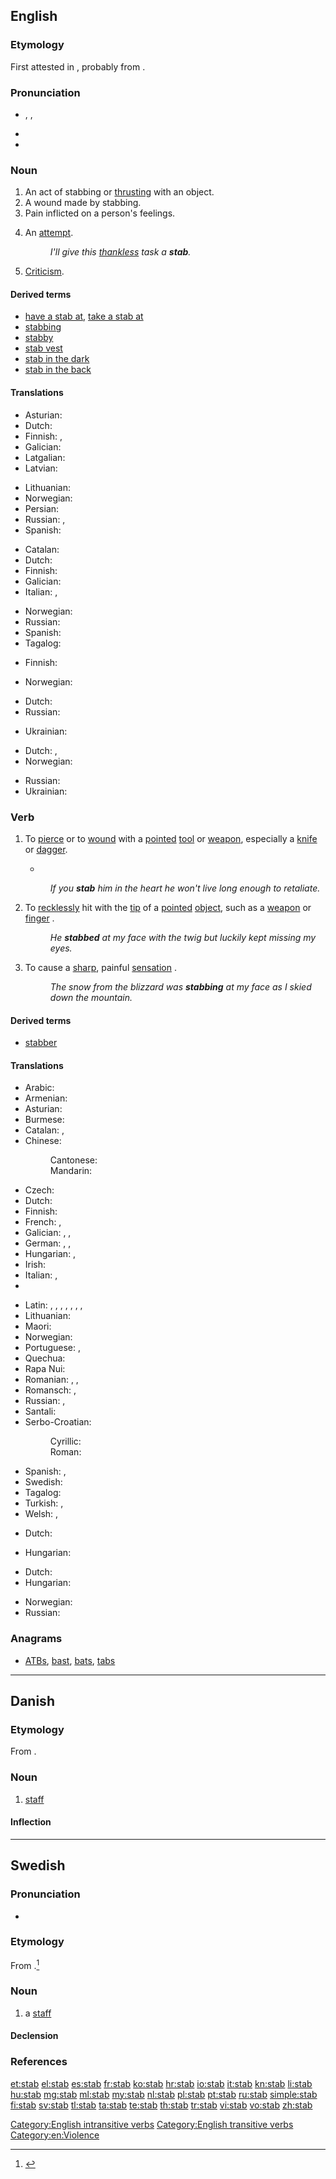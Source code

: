 {{also|Stab|STAB|stáb}}
==English==
{{wikipedia}}

===Etymology===
First attested in {{etyl|enm}}, probably from {{etyl|gd}} {{term|stob||to prick, to prod, to push, to thrust|lang=gd}}.

===Pronunciation===
* {{enPR|stăb}}, {{IPA|/stæb/}}, {{X-SAMPA|/st{b/}}
* {{audio|en-us-stab.ogg|Audio (US)}}
* {{rhymes|æb}}

===Noun===
{{en-noun}}

# An act of stabbing or [[thrust|thrusting]] with an object.
# A wound made by stabbing.
# Pain inflicted on a person's feelings.
# {{informal}} An [[attempt]].
#: ''I'll give this [[thankless]] task a '''stab'''.''
# [[criticism|Criticism]].

====Derived terms====
* [[have a stab at]], [[take a stab at]]
* [[stabbing]]<!--adjective, noun-->
* [[stabby]]
* [[stab vest]]
* [[stab in the dark]]
* [[stab in the back]]

====Translations====
{{trans-top|act of stabbing}}
* Asturian: {{t-|ast|puñalada|f}}
* Dutch: {{t+|nl|steek}}
* Finnish: {{t+|fi|pisto}}, {{t-|fi|pistäminen}}
* Galician: {{t-|gl|puñalada|f}}
* Latgalian: {{tø|ltg|dūrt}}
* Latvian: {{t+|lv|durt}}
{{trans-mid}}
* Lithuanian: {{t-|lt|durti}}
* Norwegian: {{t-|no|stikk|n}}
* Persian: {{t-|fa|خنجر زدن}}
* Russian: {{t+|ru|удар|m}}, {{t+|ru|укол|m}}
* Spanish: {{t-|es|puñalada|f}}
{{trans-bottom}}

{{trans-top|wound made by stabbing}}
* Catalan: {{t-|ca|punyalada|f}}
* Dutch: {{t-|nl|steekwond}}
* Finnish: {{t-|fi|pistohaava}}
* Galician: {{t-|gl|puñalada|f}}
* Italian: {{t+|it|coltellata|f}}, {{t-|it|pugnalata|f}}
{{trans-mid}}
* Norwegian: {{t-|no|stikk|n}}
* Russian: {{t-|ru|колотая рана|f}}
* Spanish: {{t-|es|puñalada|f}}
* Tagalog: {{t-|tl|saksak}}
{{trans-bottom}}

{{trans-top|pain inflicted on a person's feelings}}
* Finnish: {{t+|fi|pisto}}
{{trans-mid}}
* Norwegian: {{t-|no|stikk|n}}
{{trans-bottom}}

{{trans-top|attempt}}
* Dutch: {{t+|nl|poging}}
* Russian: {{t+|ru|попытка|f}}
{{trans-mid}}
* Ukrainian: {{t-|uk|спроба|f}}
{{trans-bottom}}

{{trans-top|criticism}}
* Dutch: {{t+|nl|kritiek}},{{t+|nl|aanval}}
* Norwegian: {{t-|no|stikk|n}}
{{trans-mid}}
* Russian: {{t+|ru|критика|f}}
* Ukrainian: {{t-|uk|критика|f}}
{{trans-bottom}}

===Verb===
{{en-verb|stab|b|ed}}

# {{transitive}} To [[pierce]] or to [[wound]] with a [[pointed]] [[tool]] or [[weapon]], especially a [[knife]] or [[dagger]].
#*{{quote-book|year=1905|author=[[w:Emma Orczy|Baroness Emmuska Orczy]]
|title=[[w:The Case of Miss Elliott|The Tremarn Case]]
|chapter=1|url=http://openlibrary.org/works/OL8479084W
|passage=“There the cause of death was soon ascertained ; the victim of this daring outrage had been '''stabbed''' to death from ear to ear with a long, sharp instrument, in shape like an antique stiletto, which […] was subsequently found under the cushions of the hansom.&nbsp;[…]”}}
#: ''If you '''stab''' him in the heart he won't live long enough to retaliate.''
# {{intransitive}} To [[recklessly]] hit with the [[tip]] of a [[pointed]] [[object]], such as a [[weapon]] or [[finger]] {{non-gloss definition|(often used with [[at]])}}.
#: ''He '''stabbed''' at my face with the twig but luckily kept missing my eyes.''
# {{intransitive}} To cause a [[sharp]], painful [[sensation]] {{non-gloss definition|(often used with [[at]])}}.
#: ''The snow from the blizzard was '''stabbing''' at my face as I skied down the mountain.''

====Derived terms====
* [[stabber]]

====Translations====
{{trans-top|To pierce or wound with pointed object}}
* Arabic: {{t-|ar|طعن|tr=ṭáʕana}}
* Armenian: {{t-|hy|խոցել|tr=xoc'el}}
* Asturian: {{t-|ast|apuñalar}}
* Burmese: {{t+|my|ထိုး|tr=hto:|sc=Mymr}}
* Catalan: {{t+|ca|apunyalar}}, {{t+|ca|acoltellar}}
* Chinese:
*: Cantonese: {{tø|yue|插|tr=chaap3|sc=Hani}}
*: Mandarin: {{t|cmn|朿|tr=cì}}
* Czech: {{t-|cs|pobodat}}
* Dutch: {{t+|nl|steken}}
* Finnish: {{t+|fi|puukottaa}}
* French: {{t+|fr|poignarder}}, {{t-|fr|frapper d'un coup de couteau}}
* Galician: {{t+|gl|apuñalar}}, {{t+|gl|acoitelar}}, {{t+|gl|anavallar}}
* German: {{t+|de|stechen}}, {{t+|de|erstechen}}, {{t-|de|niederstechen}}
* Hungarian: {{t+|hu|döf}}, {{t+|hu|szúr}}
* Irish: {{t-|ga|sáigh}}
* Italian: {{t+|it|pugnalare}}, {{t+|it|accoltellare}}
* {{trreq|ja}}
{{trans-mid}}
* Latin: {{t-|la|confodio}}, {{t-|la|fodio}}, {{t-|la|perfodio}}, {{t-|la|transfodio}}, {{t-|la|traicio}}, {{t-|la|perfigo}}, {{t-|la|perforo}}, {{t-|la|pungo}}
* Lithuanian: {{t-|lt|badyti}}
* Maori: {{t|mi|oka}}
* Norwegian: {{t+|no|stikke}}
* Portuguese: {{t+|pt|apunhalar}}, {{t-|pt|esfaquear}}
* Quechua: {{t-|qu|t'urpuy}}
* Rapa Nui: {{tø|rap|oka}}
* Romanian: {{t-|ro|înjunghia}}, {{t+|ro|străpunge}}, {{t-|ro|a da o lovitură de cuțit}}
* Romansch: {{t-|rm|stilettar}}, {{t-|rm|cuntellar}}
* Russian: {{t+|ru|закалывать|tr=zakályvat’}}, {{t+|ru|прокалывать}}
* Santali: {{tø|sat|ᱨᱳᱜ|tr=rok'|sc=Olck}}
* Serbo-Croatian:
*: Cyrillic: {{t-|sh|бости}}
*: Roman: {{t-|sh|bosti}}
* Spanish: {{t+|es|apuñalar}}, {{t-|es|acuchillar}}
* Swedish: {{t+|sv|sticka}}
* Tagalog: {{t-|tl|saksak}}
* Turkish: {{t+|tr|bıçaklamak}}, {{t+|tr|şişlemek}}
* Welsh: {{t+|cy|gwanu}}, {{t+|cy|trywanu}}
{{trans-bottom}}

{{trans-top|To recklessly hit with the tip of a pointed object}}
* Dutch: {{t+|nl|steken}}
{{trans-mid}}
* Hungarian: {{t-|hu|bök}}
{{trans-bottom}}

{{trans-top|To cause a sharp painful sensation}}
* Dutch: {{t+|nl|steken}}
* Hungarian: {{t-|hu|nyilallik}}
{{trans-mid}}
* Norwegian: {{t+|no|stikke}}
* Russian: {{t+|ru|ранить}}
{{trans-bottom}}

===Anagrams===
* [[ATBs#English|ATBs]], [[bast#English|bast]], [[bats#English|bats]], [[tabs#English|tabs]]

[[Category:English intransitive verbs]]
[[Category:English transitive verbs]]
[[Category:en:Violence]]

----

==Danish==

===Etymology===
From {{etyl|de|da}} {{term|Stab|lang=de}}.

===Noun===
{{da-noun|en|e}}

# [[staff]]

====Inflection====
{{da-noun-infl|en|e}}

----

==Swedish==
{{wikipedia|lang=sv}}

===Pronunciation===
* {{audio|Sv-en stab.ogg|audio}}

===Etymology===
From {{etyl|de|sv}} {{term|Stab|lang=de}}.<ref>{{R:runeberg.org|svetym|0943.html stab}}</ref>

===Noun===
{{sv-noun|g=c}}

# a [[staff]]

====Declension====
{{sv-noun-reg-er}}

===References===
<references/>

[[et:stab]]
[[el:stab]]
[[es:stab]]
[[fr:stab]]
[[ko:stab]]
[[hr:stab]]
[[io:stab]]
[[it:stab]]
[[kn:stab]]
[[li:stab]]
[[hu:stab]]
[[mg:stab]]
[[ml:stab]]
[[my:stab]]
[[nl:stab]]
[[pl:stab]]
[[pt:stab]]
[[ru:stab]]
[[simple:stab]]
[[fi:stab]]
[[sv:stab]]
[[tl:stab]]
[[ta:stab]]
[[te:stab]]
[[th:stab]]
[[tr:stab]]
[[vi:stab]]
[[vo:stab]]
[[zh:stab]]